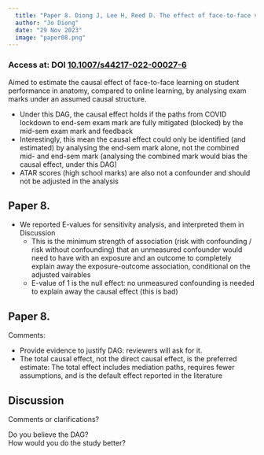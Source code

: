 ```yaml
---
  title: "Paper 8. Diong J, Lee H, Reed D. The effect of face-to-face versus online learning on student performance in anatomy: an observational study using a causal inference approach. Discover Education 2023;2(1):3."
  author: "Jo Diong"
  date: "29 Nov 2023"
  image: "paper08.png"
---
```


### Access at: DOI [10.1007/s44217-022-00027-6](10.1007/s44217-022-00027-6)

Aimed to estimate the causal effect of face-to-face learning on student performance in anatomy, compared to online learning,
by analysing exam marks under an assumed causal structure.

* Under this DAG, the causal effect holds if the paths from COVID lockdown to end-sem exam mark are fully mitigated (blocked) by the mid-sem exam mark and feedback
* Interestingly, this mean the causal effect could only be identified (and estimated) by analysing the end-sem mark alone, not the combined mid- and end-sem mark (analysing the combined mark would bias the causal effect, under this DAG)
* ATAR scores (high school marks) are also not a confounder and should not be adjusted in the analysis

## Paper 8.

* We reported E-values for sensitivity analysis, and interpreted them in Discussion
  * This is the minimum strength of association (risk with confounding / risk without confounding) that an unmeasured confounder would need to have with an exposure and an outcome to completely explain away the exposure-outcome association, conditional on the adjusted vairables
  * E-value of 1 is the null effect: no unmeasured confounding is needed to explain away the causal effect (this is bad)

## Paper 8.

Comments:

* Provide evidence to justify DAG: reviewers will ask for it.
* The total causal effect, not the direct causal effect, is the preferred estimate: The total effect includes mediation paths, requires fewer assumptions, and is the default effect reported in the literature

## Discussion

Comments or clarifications?

Do you believe the DAG? \
How would you do the study better?


